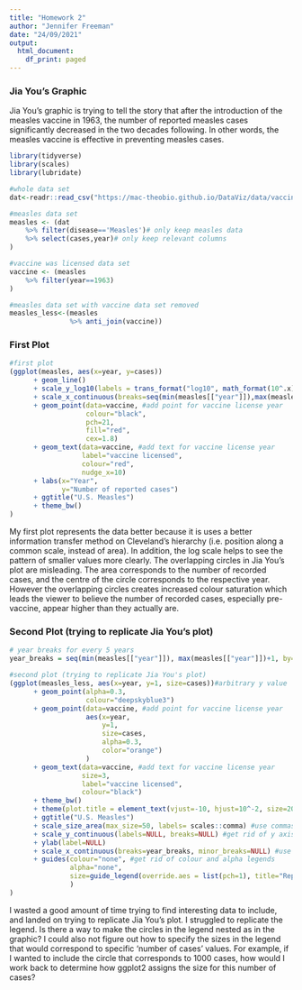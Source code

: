 ```yaml
---
title: "Homework 2"
author: "Jennifer Freeman"
date: "24/09/2021"
output:
  html_document:
    df_print: paged
---
```


### Jia You’s Graphic

Jia You's graphic is trying to tell the story that after the introduction of the measles vaccine in 1963, 
the number of reported measles cases significantly decreased in the two decades following. In other words, the measles vaccine is effective in preventing measles cases.

```r
library(tidyverse)
library(scales)
library(lubridate)

#whole data set
dat<-readr::read_csv("https://mac-theobio.github.io/DataViz/data/vaccine_data_online.csv", show_col_types = FALSE)
```

```r



#measles data set
measles <- (dat 
    %>% filter(disease=='Measles')# only keep measles data
    %>% select(cases,year)# only keep relevant columns
)

#vaccine was licensed data set
vaccine <- (measles
    %>% filter(year==1963)
)

#measles data set with vaccine data set removed
measles_less<-(measles
               %>% anti_join(vaccine))
```

### First Plot
```r
#first plot
(ggplot(measles, aes(x=year, y=cases))
      + geom_line()
      + scale_y_log10(labels = trans_format("log10", math_format(10^.x)))# use log10 scale, convert labels to 10^x format
      + scale_x_continuous(breaks=seq(min(measles[["year"]]),max(measles[["year"]]),10))# use year breaks every 10 years
      + geom_point(data=vaccine, #add point for vaccine license year
                   colour="black", 
                   pch=21, 
                   fill="red", 
                   cex=1.8)
      + geom_text(data=vaccine, #add text for vaccine license year
                  label="vaccine licensed", 
                  colour="red", 
                  nudge_x=10)
      + labs(x="Year", 
             y="Number of reported cases")
      + ggtitle("U.S. Measles")
      + theme_bw()
)


```

My first plot represents the data better because it is uses a better information transfer method on Cleveland's hierarchy (i.e. position along a common scale, instead of area). In addition, the log scale helps to see the pattern of smaller values more clearly. The overlapping circles in Jia You's plot are misleading. The area corresponds to the number of recorded cases, and the centre of the circle corresponds to the respective year. However the overlapping circles creates increased colour saturation which leads the viewer to believe the number of recorded cases, especially pre-vaccine, appear higher than they actually are.


### Second Plot (trying to replicate Jia You's plot)
```r

# year breaks for every 5 years
year_breaks = seq(min(measles[["year"]]), max(measles[["year"]])+1, by=5)

#second plot (trying to replicate Jia You's plot)
(ggplot(measles_less, aes(x=year, y=1, size=cases))#arbitrary y value
      + geom_point(alpha=0.3, 
                   colour="deepskyblue3")
      + geom_point(data=vaccine, #add point for vaccine license year
                   aes(x=year, 
                       y=1, 
                       size=cases, 
                       alpha=0.3, 
                       color="orange")
                   )
      + geom_text(data=vaccine, #add text for vaccine license year
                  size=3, 
                  label="vaccine licensed", 
                  colour="black")
      + theme_bw()
      + theme(plot.title = element_text(vjust=-10, hjust=10^-2, size=20)) #move plot title to inside the graph window
      + ggtitle("U.S. Measles")
      + scale_size_area(max_size=50, labels= scales::comma) #use commas in legend
      + scale_y_continuous(labels=NULL, breaks=NULL) #get rid of y axis as it doesn't represent anything
      + ylab(label=NULL)
      + scale_x_continuous(breaks=year_breaks, minor_breaks=NULL) #use year breaks defined above
      + guides(colour="none", #get rid of colour and alpha legends
               alpha="none", 
               size=guide_legend(override.aes = list(pch=1), title="Reported Cases") #make legend points 'open' circles instead of filled
               )
)

```

I wasted a good amount of time trying to find interesting data to include, and landed on trying to replicate Jia You's plot. I struggled to replicate the legend. Is there a way to make the circles in the legend nested as in the graphic? I could also not figure out how to specify the sizes in the legend that would correspond to specific 'number of cases' values. For example, if I wanted to include the circle that corresponds to 1000 cases, how would I work back to determine how ggplot2 assigns the size for this number of cases?